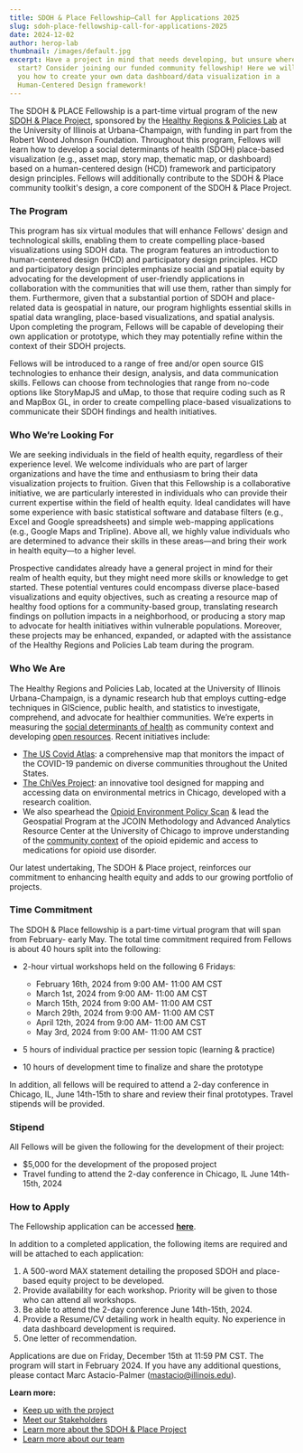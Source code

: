 ```yaml
---
title: SDOH & Place Fellowship—Call for Applications 2025
slug: sdoh-place-fellowship-call-for-applications-2025
date: 2024-12-02
author: herop-lab
thumbnail: /images/default.jpg
excerpt: Have a project in mind that needs developing, but unsure where to
  start? Consider joining our funded community fellowship! Here we will teach
  you how to create your own data dashboard/data visualization in a
  Human-Centered Design framework!
---
```

The SDOH & PLACE Fellowship is a part-time virtual program of the new [SDOH & Place Project](<>), sponsored by the [Healthy Regions & Policies Lab](<>) at the University of Illinois at Urbana-Champaign, with funding in part from the Robert Wood Johnson Foundation. Throughout this program, Fellows will learn how to develop a social determinants of health (SDOH) place-based visualization (e.g., asset map, story map, thematic map, or dashboard) based on a human-centered design (HCD) framework and participatory design principles. Fellows will additionally contribute to the SDOH & Place community toolkit's design, a core component of the SDOH & Place Project.

### The Program

This program has six virtual modules that will enhance Fellows' design and technological skills, enabling them to create compelling place-based visualizations using SDOH data. The program features an introduction to human-centered design (HCD) and participatory design principles. HCD and participatory design principles emphasize social and spatial equity by advocating for the development of user-friendly applications in collaboration with the communities that will use them, rather than simply for them. Furthermore, given that a substantial portion of SDOH and place-related data is geospatial in nature, our program highlights essential skills in spatial data wrangling, place-based visualizations, and spatial analysis. Upon completing the program, Fellows will be capable of developing their own application or prototype, which they may potentially refine within the context of their SDOH projects.

Fellows will be introduced to a range of free and/or open source GIS technologies to enhance their design, analysis, and data communication skills. Fellows can choose from technologies that range from no-code options like StoryMapJS and uMap, to those that require coding such as R and MapBox GL, in order to create compelling place-based visualizations to communicate their SDOH findings and health initiatives.

### Who We’re Looking For

We are seeking individuals in the field of health equity, regardless of their experience level. We welcome individuals who are part of larger organizations and have the time and enthusiasm to bring their data visualization projects to fruition. Given that this Fellowship is a collaborative initiative, we are particularly interested in individuals who can provide their current expertise within the field of health equity. Ideal candidates will have some experience with basic statistical software and database filters (e.g., Excel and Google spreadsheets) and simple web-mapping applications (e.g., Google Maps and Tripline). Above all, we highly value individuals who are determined to advance their skills in these areas—and bring their work in health equity—to a higher level.

Prospective candidates already have a general project in mind for their realm of health equity, but they might need more skills or knowledge to get started. These potential ventures could encompass diverse place-based visualizations and equity objectives, such as creating a resource map of healthy food options for a community-based group, translating research findings on pollution impacts in a neighborhood, or producing a story map to advocate for health initiatives within vulnerable populations. Moreover, these projects may be enhanced, expanded, or adapted with the assistance of the Healthy Regions and Policies Lab team during the program.

### Who We Are

The Healthy Regions and Policies Lab, located at the University of Illinois Urbana-Champaign, is a dynamic research hub that employs cutting-edge techniques in GIScience, public health, and statistics to investigate, comprehend, and advocate for healthier communities. We’re experts in measuring the [social determinants of health](<>) as community context and developing [open resources](<>). Recent initiatives include:

* [The US Covid Atlas](<>): a comprehensive map that monitors the impact of the COVID-19 pandemic on diverse communities throughout the United States.
* [The ChiVes Project](<>): an innovative tool designed for mapping and accessing data on environmental metrics in Chicago, developed with a research coalition.
* We also spearhead the [Opioid Environment Policy Scan](<>) & lead the Geospatial Program at the JCOIN Methodology and Advanced Analytics Resource Center at the University of Chicago to improve understanding of the [community context](<>) of the opioid epidemic and access to medications for opioid use disorder.

Our latest undertaking, The SDOH & Place project, reinforces our commitment to enhancing health equity and adds to our growing portfolio of projects.

### Time Commitment

The SDOH & Place fellowship is a part-time virtual program that will span from February- early May. The total time commitment required from Fellows is about 40 hours split into the following:

* 2-hour virtual workshops held on the following 6 Fridays:

  * February 16th, 2024 from 9:00 AM- 11:00 AM CST
  * March 1st, 2024 from 9:00 AM- 11:00 AM CST
  * March 15th, 2024 from 9:00 AM- 11:00 AM CST
  * March 29th, 2024 from 9:00 AM- 11:00 AM CST
  * April 12th, 2024 from 9:00 AM- 11:00 AM CST
  * May 3rd, 2024 from 9:00 AM- 11:00 AM CST
* 5 hours of individual practice per session topic (learning & practice)
* 10 hours of development time to finalize and share the prototype

In addition, all fellows will be required to attend a 2-day conference in Chicago, IL, June 14th-15th to share and review their final prototypes. Travel stipends will be provided.

### Stipend

All Fellows will be given the following for the development of their project:

* $5,000 for the development of the proposed project
* Travel funding to attend the 2-day conference in Chicago, IL June 14th-15th, 2024

### How to Apply

The Fellowship application can be accessed **[here](<>)**.

In addition to a completed application, the following items are required and will be attached to each application:

1. A 500-word MAX statement detailing the proposed SDOH and place-based equity project to be developed.
2. Provide availability for each workshop. Priority will be given to those who can attend all workshops.
3. Be able to attend the 2-day conference June 14th-15th, 2024.
4. Provide a Resume/CV detailing work in health equity. No experience in data dashboard development is required.
5. One letter of recommendation.

Applications are due on Friday, December 15th at 11:59 PM CST. The program will start in February 2024. If you have any additional questions, please contact Marc Astacio-Palmer (mastacio@illinois.edu).

**Learn more:**

* [Keep up with the project](<>)
* [Meet our Stakeholders](<>)
* [Learn more about the SDOH & Place Project](<>)
* [Learn more about our team](<>)
